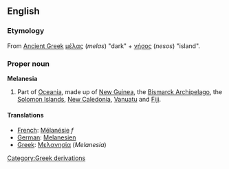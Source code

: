 ==English==
===Etymology===
From [[Ancient Greek]] [[μέλας]] (''melas'') "dark" + [[νήσος]] (''nesos'') "island".

===Proper noun===
'''Melanesia'''
# Part of [[Oceania]], made up of [[New Guinea]], the [[Bismarck Archipelago]], the [[Solomon Islands]], [[New Caledonia]], [[Vanuatu]] and [[Fiji]].

====Translations====

*[[French]]: [[Mélanésie]] ''f''
*[[German]]: [[Melanesien]]
*[[Greek]]: [[Μελανησία]] (''Melanesia'') {{f}}
[[Category:Greek derivations]]
